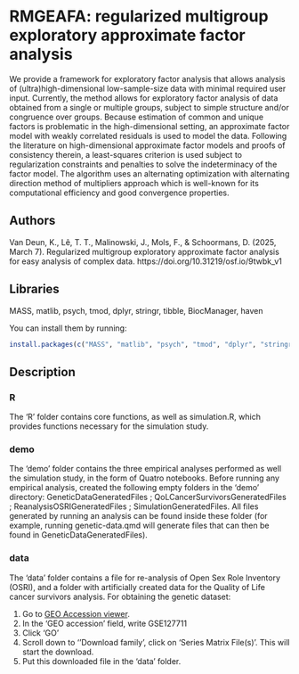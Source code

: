 # RMGEAFA: regularized multigroup exploratory approximate factor analysis

We provide a framework for exploratory factor analysis that allows analysis of (ultra)high-dimensional low-sample-size data with minimal required user input. Currently, the method allows for exploratory factor analysis of data obtained from a single or multiple groups, subject to simple structure and/or congruence over groups. Because estimation of common and unique factors is problematic in the high-dimensional setting, an approximate factor model with weakly correlated residuals is used to model the data. Following the literature on high-dimensional approximate factor models and proofs of consistency therein, a least-squares criterion is used subject to regularization constraints and penalties to solve the indeterminacy of the factor model. The algorithm uses an alternating optimization with alternating direction method of multipliers approach which is well-known for its computational efficiency and good convergence properties.

## Authors

Van Deun, K., Lê, T. T., Malinowski, J., Mols, F., & Schoormans, D. (2025, March 7). Regularized multigroup exploratory approximate factor analysis for easy analysis of complex data. https://doi.org/10.31219/osf.io/9twbk_v1

## Libraries

MASS, matlib, psych, tmod, dplyr, stringr, tibble, BiocManager, haven

You can install them by running:

```{r}
install.packages(c("MASS", "matlib", "psych", "tmod", "dplyr", "stringr", "tibble", "BiocManager", "haven"))
```

## Description

### R

The 'R' folder contains core functions, as well as simulation.R, which provides functions necessary for the simulation study.

### demo

The 'demo' folder contains the three empirical analyses performed as well the simulation study, in the form of Quatro notebooks. Before running any empirical analysis, created the following empty folders in the 'demo' directory: GeneticDataGeneratedFiles ; QoLCancerSurvivorsGeneratedFiles ; ReanalysisOSRIGeneratedFiles ; SimulationGeneratedFiles. All files generated by running an analysis can be found inside these folder (for example, running genetic-data.qmd will generate files that can then be found in GeneticDataGeneratedFiles).

### data

The 'data' folder contains a file for re-analysis of Open Sex Role Inventory (OSRI), and a folder with artificially created data for the Quality of Life cancer survivors analysis. For obtaining the genetic dataset:

1.  Go to [GEO Accession viewer](https://www.ncbi.nlm.nih.gov/geo/query/acc.cgi?acc=GSE127711).
2.  In the 'GEO accession' field, write GSE127711
3.  Click 'GO'
4.  Scroll down to ''Download family', click on 'Series Matrix File(s)'. This will start the download.
5.  Put this downloaded file in the 'data' folder.
